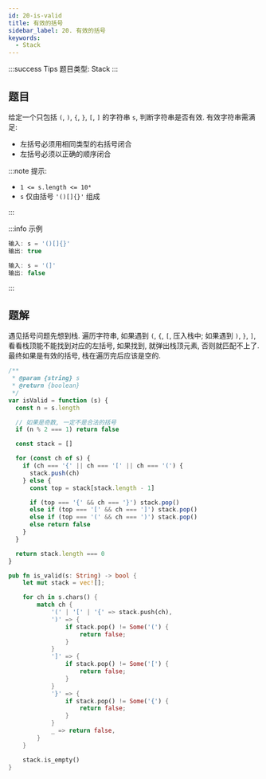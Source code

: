 ```yaml
---
id: 20-is-valid
title: 有效的括号
sidebar_label: 20. 有效的括号
keywords:
  - Stack
---
```


:::success Tips
题目类型: Stack
:::

## 题目

给定一个只包括 `(`, `)`, `{`, `}`, `[`, `]` 的字符串 `s`, 判断字符串是否有效. 有效字符串需满足:

- 左括号必须用相同类型的右括号闭合
- 左括号必须以正确的顺序闭合

:::note 提示:

- `1 <= s.length <= 10⁴`
- `s` 仅由括号 `'()[]{}'` 组成

:::

:::info 示例

```ts
输入: s = '()[]{}'
输出: true
```

```ts
输入: s = '(]'
输出: false
```

:::

## 题解

遇见括号问题先想到栈. 遍历字符串, 如果遇到 `(`, `{`, `[`, 压入栈中; 如果遇到 `)`, `}`, `]`, 看看栈顶能不能找到对应的左括号, 如果找到, 就弹出栈顶元素, 否则就匹配不上了. 最终如果是有效的括号, 栈在遍历完后应该是空的.


<Tabs>
  <TabItem value="JavaScript" label="JavaScript" default>

```ts
/**
 * @param {string} s
 * @return {boolean}
 */
var isValid = function (s) {
  const n = s.length

  // 如果是奇数, 一定不是合法的括号
  if (n % 2 === 1) return false

  const stack = []

  for (const ch of s) {
    if (ch === '{' || ch === '[' || ch === '(') {
      stack.push(ch)
    } else {
      const top = stack[stack.length - 1]

      if (top === '{' && ch === '}') stack.pop()
      else if (top === '[' && ch === ']') stack.pop()
      else if (top === '(' && ch === ')') stack.pop()
      else return false
    }
  }

  return stack.length === 0
}
```

</TabItem>
<TabItem value="Rust" label="Rust">

```rust
pub fn is_valid(s: String) -> bool {
    let mut stack = vec![];

    for ch in s.chars() {
        match ch {
            '(' | '[' | '{' => stack.push(ch),
            ')' => {
                if stack.pop() != Some('(') {
                    return false;
                }
            }
            ']' => {
                if stack.pop() != Some('[') {
                    return false;
                }
            }
            '}' => {
                if stack.pop() != Some('{') {
                    return false;
                }
            }
            _ => return false,
        }
    }

    stack.is_empty()
}
```

</TabItem>
</Tabs>
